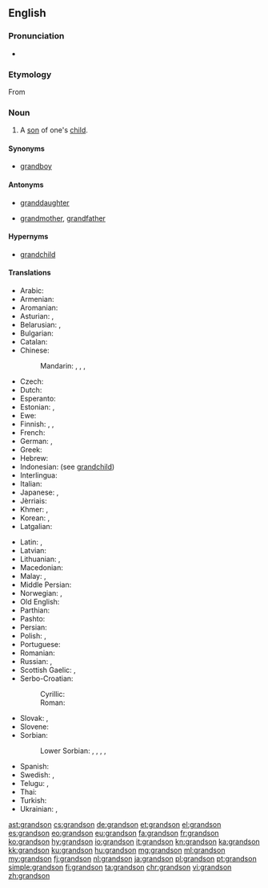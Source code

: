 {{wikipedia|dab=grandson}}
==English==

===Pronunciation===
* {{audio|en-us-grandson.ogg|Audio (US)|lang=en}}

===Etymology===
From {{prefix|grand|son}}

===Noun===
{{en-noun}}

# A [[son]] of one's [[child]].

====Synonyms====
* [[grandboy]]

====Antonyms====
* {{qualifier|with regard to gender}} [[granddaughter]]
* {{qualifier|with regard to ancestry}} [[grandmother]], [[grandfather]]

====Hypernyms====
* [[grandchild]]

====Translations====
{{trans-top|son of one's child}}
* Arabic: {{t|ar|حفيد|m|tr=ḥafīd}}
* Armenian: {{t|hy|թոռ}}
* Aromanian: {{t|rup|nipot|m}}
* Asturian: {{t+|ast|ñetu|m}}, {{t+|ast|nietu|m}}
* Belarusian: {{t|be|уну́к|m}}, {{t|be|ўнук|m}}
* Bulgarian: {{t+|bg|внук|m}}
* Catalan: {{t+|ca|nét|m}}
* Chinese:
*: Mandarin: {{t|cmn|孫子|sc=Hani}}, {{t+|cmn|孙子|tr=sūnzi|sc=Hani}}, {{qualifier|daughter's son}} {{t+|cmn|外孫|sc=Hani}}, {{t+|cmn|外孙|tr=wàisūn|sc=Hani}}
* Czech: {{t+|cs|vnuk|m}}
* Dutch: {{t+|nl|kleinzoon|m}}
* Esperanto: {{t|eo|nepo}}
* Estonian: {{t|et|pojapoeg}}, {{t|et|tütrepoeg}}
* Ewe: {{t|ee|tɔgbuiyɔviŋutsu}}
* Finnish: {{t|fi|pojanpoika}}, {{t|fi|tyttärenpoika}}, {{t+|fi|lapsenlapsi}}
* French: {{t+|fr|petit-fils|m}}
* German: {{t+|de|Enkelsohn|m}}, {{t+|de|Enkel|m}}
* Greek: {{t+|el|εγγονός|m}}
* Hebrew: {{t+|he|נֶכֶד|m|tr=nekhed|sc=Hebr}}
* Indonesian: (see [[grandchild]])
* Interlingua: {{t|ia|granfilio}}
* Italian: {{t+|it|nipote|m}}
* Japanese: {{t+|ja|孫息子|tr=まごむすこ, magomusuko}}, {{t+|ja|孫|tr=まご, mago}} {{qualifier|grandchild}}
* Jèrriais: {{t|roa-jer|p'tit-fis|m}}
* Khmer: {{t|km|ចៅប្រុស|sc=Khmr|tr=chav proh}}, {{t|km|នត្តាប្រុស|sc=Khmr|tr=noattaa proh}}
* Korean: {{t+|ko|손자|tr=sonja}}, {{t|ko|외손자|tr=oesonja}} {{qualifier|daughter's son}}
* Latgalian: {{t|ltg|unuks|m}}
{{trans-mid}}
* Latin: {{t+|la|nepōs|m}} {{qualifier|Classical}}, {{t|la|prōfīlius|m}} {{qualifier|Mediaeval}}
* Latvian: {{t|lv|mazdēls|m}}
* Lithuanian: {{t|lt|vaikaitis|m}}, {{t|lt|anūkas|m}}
* Macedonian: {{t|mk|внук|m}}
* Malay: {{t|ms|cucu lelaki}}, {{t|ms|cucu}}
* Middle Persian: {{t|pal|𐭭𐭯𐭩|tr=nab|sc=Phli}}
* Norwegian: {{t|no|sønnesønn}} {{qualifier|son's son}}, {{t|no|dattersønn}} {{qualifier|daughter's son}}
* Old English: {{t|ang|sunsunu}}
* Parthian: {{t|xpr|𐭐𐭅𐭇𐭓𐭉𐭐𐭅𐭇𐭓|tr=puhr-i-puhr|sc=Prti}} {{qualifier|son's son}}
* Pashto: {{t+|ps|لمسی|m|tr=lmasay}}
* Persian: {{t+|fa|نوه|tr=nave|sc=fa-Arab}}
* Polish: {{t+|pl|wnuk|m}}, {{t+|pl|wnuczek|m}} {{qualifier|little one}}
* Portuguese: {{t+|pt|neto|m}}
* Romanian: {{t+|ro|nepot}}
* Russian: {{t+|ru|внук|m}}, {{t+|ru|внучо́к|m}} {{qualifier|little one}}
* Scottish Gaelic: {{t+|gd|mac-mic|m}}, {{t|gd|mac-ighne|m}} {{qualifier|daughter's son}}
* Serbo-Croatian:
*: Cyrillic: {{t|sh|унук|m}}
*: Roman: {{t|sh|unuk|m}}
* Slovak: {{t|sk|vnuk|m}}, {{t|sk|vnuk|m}}
* Slovene: {{t+|sl|vnuk|m}}
* Sorbian:
*: Lower Sorbian: {{i|son’s son}} {{t|dsb|[[syn]]a [[syn]]|m}}, {{i|son’s son}} {{t|dsb|[[synowy]] [[syn]]|g=m}}, {{i|daughter’s son}} {{t|dsb|[[źowka|źowki]] [[syn]]|m}}, {{i|daughter’s son}} {{t|dsb|[[źowcyny]] [[syn]]}}, {{i|either son’s or daughter’s son}} {{t|dsb|źiśisyn|m}}
* Spanish: {{t+|es|nieto|m}}
* Swedish: {{t+|sv|sonson|c}} {{qualifier|son's son}}, {{t+|sv|dotterson|c}} {{qualifier|daughter's son}}
* Telugu: {{t+|te|మనుమడు|tr=manumaḍu}}, {{t+|te|పౌత్రుడు|tr=pautruḍu}}
* Thai: {{t|th|หลานชาย|tr=larn-chai}}
* Turkish: {{t|tr|erkek torun}}
* Ukrainian: {{t+|uk|ону́к|m}}, {{t+|uk|внук|m}}
{{trans-bottom}}

{{catlangcode|en|Family|Male}}

[[ast:grandson]]
[[cs:grandson]]
[[de:grandson]]
[[et:grandson]]
[[el:grandson]]
[[es:grandson]]
[[eo:grandson]]
[[eu:grandson]]
[[fa:grandson]]
[[fr:grandson]]
[[ko:grandson]]
[[hy:grandson]]
[[io:grandson]]
[[it:grandson]]
[[kn:grandson]]
[[ka:grandson]]
[[kk:grandson]]
[[ku:grandson]]
[[hu:grandson]]
[[mg:grandson]]
[[ml:grandson]]
[[my:grandson]]
[[fj:grandson]]
[[nl:grandson]]
[[ja:grandson]]
[[pl:grandson]]
[[pt:grandson]]
[[simple:grandson]]
[[fi:grandson]]
[[ta:grandson]]
[[chr:grandson]]
[[vi:grandson]]
[[zh:grandson]]